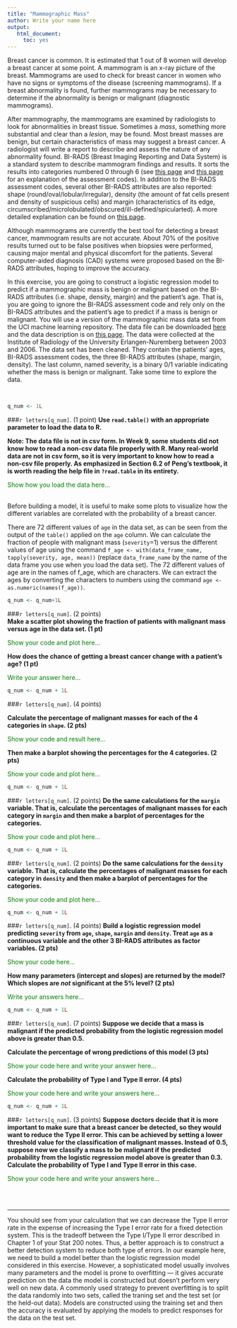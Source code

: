 ```yaml
---
title: "Mammographic Mass"
author: Write your name here
output: 
   html_document:
     toc: yes
---
```


Breast cancer is common. It is estimated that 1 out of 8 women will develop a breast cancer at some point. A mammogram is an x-ray picture of the breast. Mammograms are used to check for breast cancer in women who have no signs or symptoms of the disease (screening mammograms). If a breast abnormality is found, further mammograms may be necessary to determine if the abnormality is benign or malignant (diagnostic mammograms). 

After mammography, the mammograms are examined by radiologists to look for abnormalities in breast tissue. Sometimes a *mass*, something more substantial and clear than a *lesion*, may be found. Most breast masses are benign, but certain characteristics of mass may suggest a breast cancer. A radiologist will write a report to describe and assess the nature of any abnormality found. BI-RADS (Breast Imaging Reporting and Data System) is a standard system to describe mammogram findings and results. It sorts the results into categories numbered 0 through 6 (see <a href="https://www.cancer.org/cancer/breast-cancer/screening-tests-and-early-detection/mammograms/understanding-your-mammogram-report.html" target="_blank">this page</a> and <a href="http://breast-cancer.ca/bi-rads/" target="_blank">this page</a> for an explanation of the assessment codes). In addition to the BI-RADS assessment codes, several other BI-RADS attributes are also reported: shape (round/oval/lobular/irregular), density (the amount of fat cells present and density of suspicious cells) and margin (characteristics of its edge, circumscribed/microlobulated/obscured/ill-defined/spicularted). A more detailed explanation can be found on <a href="http://breast-cancer.ca/mass-chars/" target="_blank">this page</a>.

Although mammograms are currently the best tool for detecting a breast cancer, mammogram results are not accurate. About 70% of the positive results turned out to be false positives when biopsies were performed, causing major mental and physical discomfort for the patients. Several computer-aided diagnosis (CAD) systems were proposed based on the BI-RADS attributes, hoping to improve the accuracy. 

In this exercise, you are going to construct a logistic regression model to predict if a mammographic mass is benign or malignant based on the BI-RADS attributes (i.e. shape, density, margin) and the patient's age. That is, you are going to ignore the BI-RADS assessment code and rely only on the BI-RADS attributes and the patient's age to predict if a mass is benign or malignant. You will use a version of the mammographic mass data set from the UCI machine learning repository. The data file can be downloaded <a href="https://ytliu0.github.io/Stat390EF-R-Independent-Study-archive/RMarkdownExercises/mammographic_masses_cleaned.txt" target="_blank">here</a> and the data description is on <a href="https://ytliu0.github.io/Stat390EF-R-Independent-Study-archive/RMarkdownExercises/MammographicMasses.html" target="_blank">this page</a>. The data were collected at the Institute of Radiology of the
University Erlangen-Nuremberg between 2003 and 2006. The data set has been cleaned. They contain the patients' ages, BI-RADS assessment codes, the three BI-RADS attributes (shape, margin, density). The last column, named severity, is a binary 0/1 variable indicating whether the mass is benign or malignant. Take some time to explore the data.

<br />
```r
q_num <- 1L
```

###`r letters[q_num]`. (1 point) 
**Use `read.table()` with an appropriate parameter to load the data to R.**

**Note: The data file is not in csv form. In Week 9, some students did not know how to read a non-csv data file properly with R. Many real-world data are not in csv form, so it is very important to know how to read a non-csv file properly. As emphasized in Section 6.2 of Peng's textbook, it is worth reading the help file in `?read.table` in its entirety.**

<span style="color:green;">Show how you load the data here...</span>

<br />
Before building a model, it is useful to make some plots to visualize how the different variables are correlated with the probability of a breast cancer.

There are 72 different values of `age` in the data set, as can be seen from the output of the `table()` applied on the `age` column. We can calculate the fraction of people with malignant mass (`severity`=1) versus the different values of age using the command `f_age <- with(data_frame_name, tapply(severity, age, mean))` (replace `data_frame_name` by the name of the data frame you use when you load the data set). The 72 different values of age are in the names of f_age, which are characters. We can extract the ages by converting the characters to numbers using the command `age <- as.numeric(names(f_age))`.

```r
q_num <- q_num+1L
```

###`r letters[q_num]`. (2 points)      
**Make a scatter plot showing the fraction of patients with malignant mass versus age in the data set. (1 pt)**

<span style="color:green;">Show your code and plot here...</span>

**How does the chance of getting a breast cancer change with a patient's age? (1 pt)**

<span style="color:green;">Write your answer here...</span>


```r
q_num <- q_num + 1L
```

###`r letters[q_num]`. (4 points)

**Calculate the percentage of malignant masses for each of the 4 categories in `shape`. (2 pts)**

<span style="color:green;">Show your code and result here...</span>


**Then make a barplot showing the percentages for the 4 categories. (2 pts)**

<span style="color:green;">Show your code and plot here...</span>


```r
q_num <- q_num + 1L
```

###`r letters[q_num]`. (2 points)
**Do the same calculations for the `margin` variable. That is, calculate the percentages of malignant masses for each category in `margin` and then make a barplot of percentages for the categories.**

<span style="color:green;">Show your code and plot here...</span>



```r
q_num <- q_num + 1L
```

###`r letters[q_num]`. (2 points)
**Do the same calculations for the `density` variable. That is, calculate the percentages of malignant masses for each category in `density` and then make a barplot of percentages for the categories.**

<span style="color:green;">Show your code and plot here...</span>


```r
q_num <- q_num + 1L
```

###`r letters[q_num]`. (4 points)
**Build a logistic regression model predicting `severity` from `age`, `shape`, `margin` and `density`. Treat `age` as a continuous variable and the other 3 BI-RADS attributes as factor variables. (2 pts)**

<span style="color:green;">Show your code here...</span>


**How many parameters (intercept and slopes) are returned by the model? Which slopes are *not* significant at the 5% level? (2 pts)**

<span style="color:green;">Write your answers here...</span>


```r
q_num <- q_num + 1L
```

###`r letters[q_num]`. (7 points)
**Suppose we decide that a mass is malignant if the predicted probability from the logistic regression model above is greater than 0.5.** 

**Calculate the percentage of wrong predictions of this model (3 pts)**

<span style="color:green;">Show your code here and write your answer here...</span>

**Calculate the probability of Type I and Type II error. (4 pts)**

<span style="color:green;">Show your code here and write your answers here...</span>



```r
q_num <- q_num + 1L
```

###`r letters[q_num]`. (3 points)
**Suppose doctors decide that it is more important to make sure that a breast cancer be detected, so they would want to reduce the Type II error. This can be achieved by setting a lower threshold value for the classification of malignant masses. Instead of 0.5, suppose now we classify a mass to be malignant if the predicted probability from the logistic regression model above is greater than 0.3. Calculate the probability of Type I and Type II error in this case.**

<span style="color:green;">Show your code here and write your answers here...</span>

<br /><br />
<hr />
You should see from your calculation that we can decrease the Type II error rate in the expense of increasing the Type I error rate for a fixed detection system. This is the tradeoff between the Type I/Type II error described in Chapter 1 of your Stat 200 notes. Thus, a better approach is to construct a better detection system to reduce both type of errors. In our example here, we need to build a model better than the logistic regression model considered in this exercise. However, a sophisticated model usually involves many parameters and the model is prone to overfitting &mdash; it gives accurate prediction on the data the model is constructed but doesn't perform very well on new data. A commonly used strategy to prevent overfitting is to split the data randomly into two sets, called the traning set and the test set (or the held-out data). Models are constructed using the training set and then the accuracy is evaluated by applying the models to predict responses for the data on the test set.